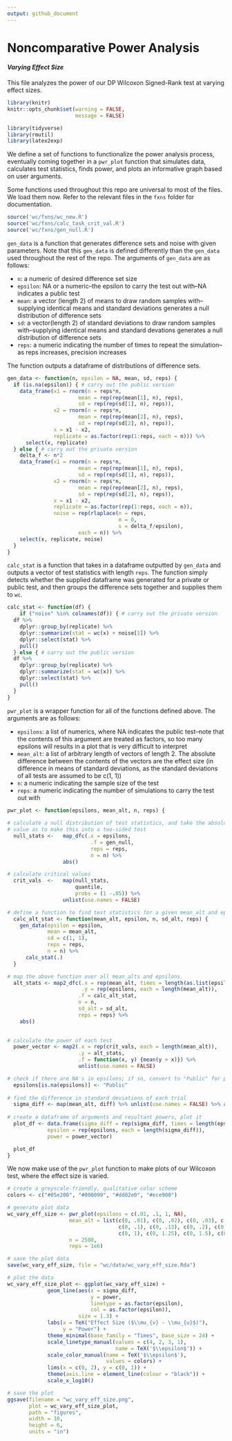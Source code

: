 ```yaml
---
output: github_document
---
```

# Noncomparative Power Analysis
#### *Varying Effect Size*

This file analyzes the power of our DP Wilcoxon Signed-Rank test at varying effect sizes.

```r
library(knitr)
knitr::opts_chunk$set(warning = FALSE, 
                      message = FALSE)
```

```r
library(tidyverse)
library(rmutil)
library(latex2exp)
```

We define a set of functions to functionalize the power analysis process, eventually coming together in a `pwr_plot` function that simulates data, calculates test statistics, finds power, and plots an informative graph based on user arguments.

Some functions used throughout this repo are universal to most of the files. We load them now. Refer to the relevant files in the `fxns` folder for documentation.

```r
source('wc/fxns/wc_new.R')
source('wc/fxns/calc_task_crit_val.R')
source('wc/fxns/gen_null.R')
```

`gen_data` is a function that generates difference sets and noise with given parameters. Note that this `gen_data` is defined differently than the `gen_data` used throughout the rest of the repo. The arguments of `gen_data` are as follows:

* `n`: a numeric of desired difference set size
* `epsilon`: NA or a numeric--the epsilon to carry the test out with--NA indicates a public test
* `mean`: a vector (length 2) of means to draw random samples with--supplying identical means and standard deviations generates a null distribution of difference sets
* `sd`: a vector(length 2) of standard deviations to draw random samples with--supplying identical means and standard devations generates a null distribution of difference sets
* `reps`: a numeric indicating the number of times to repeat the simulation--as reps increases, precision increases

The function outputs a dataframe of distributions of difference sets.

```r
gen_data <- function(n, epsilon = NA, mean, sd, reps) {
  if (is.na(epsilon)) { # carry out the public version
    data_frame(x1 = rnorm(n = reps*n, 
                       mean = rep(rep(mean[1], n), reps),
                       sd = rep(rep(sd[1], n), reps)),
               x2 = rnorm(n = reps*n, 
                       mean = rep(rep(mean[2], n), reps),
                       sd = rep(rep(sd[2], n), reps)),
               x = x1 - x2,
               replicate = as.factor(rep(1:reps, each = n))) %>%
      select(x, replicate)
  } else { # carry out the private version
    delta_f <- n*2
    data_frame(x1 = rnorm(n = reps*n, 
                       mean = rep(rep(mean[1], n), reps),
                       sd = rep(rep(sd[1], n), reps)),
               x2 = rnorm(n = reps*n, 
                       mean = rep(rep(mean[2], n), reps),
                       sd = rep(rep(sd[2], n), reps)),
               x = x1 - x2,
               replicate = as.factor(rep(1:reps, each = n)),
               noise = rep(rlaplace(n = reps,
                                    m = 0,
                                    s = delta_f/epsilon), 
                       each = n)) %>%
    select(x, replicate, noise)
  }
}
```

`calc_stat` is a function that takes in a dataframe outputted by `gen_data` and outputs a vector of test statistics with length `reps`. The function simply detects whether the supplied dataframe was generated for a private or public test, and then groups the difference sets together and supplies them to `wc`.

```r
calc_stat <- function(df) {
    if ("noise" %in% colnames(df)) { # carry out the private version
  df %>%
    dplyr::group_by(replicate) %>%
    dplyr::summarize(stat = wc(x) + noise[1]) %>%
    dplyr::select(stat) %>%
    pull()
  } else { # carry out the public version
  df %>% 
    dplyr::group_by(replicate) %>%
    dplyr::summarize(stat = wc(x)) %>%
    dplyr::select(stat) %>%
    pull()
  }
}
```

`pwr_plot` is a wrapper function for all of the functions defined above. The arguments are as follows:

* `epsilons`: a list of numerics, where NA indicates the public test--note that the contents of this argument are treated as factors, so too many epsilons will results in a plot that is very difficult to interpret
* `mean_alt`: a list of arbitrary length of vectors of length 2. The absolute difference between the contents of the vectors are the effect size (in difference in means of standard deviations, as the standard deviations of all tests are assumed to be c(1, 1))
* `n`: a numeric indicating the sample size of the test
* `reps`: a numeric indicating the number of simulations to carry the test out with

```r
pwr_plot <- function(epsilons, mean_alt, n, reps) {
   
# calculate a null distribution of test statistics, and take the absolute
# value as to make this into a two-sided test
  null_stats <-   map_dfc(.x = epsilons, 
                           .f = gen_null, 
                           reps = reps,
                           n = n) %>%
                  abs()

# calculate critical values
  crit_vals  <-   map(null_stats, 
                      quantile, 
                      probs = (1 -.05)) %>% 
                  unlist(use.names = FALSE)

# define a function to find test statistics for a given mean_alt and epsilon
  calc_alt_stat <- function(mean_alt, epsilon, n, sd_alt, reps) {
    gen_data(epsilon = epsilon, 
             mean = mean_alt, 
             sd = c(1, 1),
             reps = reps,
             n = n) %>%
      calc_stat(.)
  }

# map the above function over all mean_alts and epsilons  
  alt_stats <- map2_dfc(.x = rep(mean_alt, times = length(as.list(epsilons))),
                        .y = rep(epsilons, each = length(mean_alt)),
                       .f = calc_alt_stat,
                       n = n,
                       sd_alt = sd_alt,
                       reps = reps) %>%
    abs()
  

# calculate the power of each test
  power_vector <- map2(.x = rep(crit_vals, each = length(mean_alt)), 
                       .y = alt_stats, 
                       .f = function(x, y) {mean(y > x)}) %>% 
                       unlist(use.names = FALSE)

# check if there are NA's in epsilons; if so, convert to "Public" for plotting
  epsilons[is.na(epsilons)] <- "Public"
  
# find the difference in standard deviations of each trial  
  sigma_diff <- map(mean_alt, diff) %>% unlist(use.names = FALSE) %>% abs()
  
# create a dataframe of arguments and resultant powers, plot it  
  plot_df <- data.frame(sigma_diff = rep(sigma_diff, times = length(epsilons)),
             epsilon = rep(epsilons, each = length(sigma_diff)),
             power = power_vector)

  plot_df
}
```

We now make use of the `pwr_plot` function to make plots of our Wilcoxon test, where the effect size is varied.

```r
# create a greyscale-friendly, qualitative color scheme
colors <- c("#05e200", "#000099", "#dd02e0", "#ece900")

# generate plot data
wc_vary_eff_size <- pwr_plot(epsilons = c(.01, .1, 1, NA),
                    mean_alt = list(c(0, .01), c(0, .02), c(0, .03), c(0, .04), c(0, .05), c(0, .075), c(0, .82),
                                    c(0, .1), c(0, .13), c(0, .2), c(0, .3), c(0, .5), c(0, .75), 
                                    c(0, 1), c(0, 1.25), c(0, 1.5), c(0, 1.75), c(0, 2)),
                    n = 2500, 
                    reps = 1e6)

# save the plot data
save(wc_vary_eff_size, file = "wc/data/wc_vary_eff_size.Rda")

# plot the data
wc_vary_eff_size_plot <- ggplot(wc_vary_eff_size) +
             geom_line(aes(x = sigma_diff, 
                           y = power, 
                           linetype = as.factor(epsilon), 
                           col = as.factor(epsilon)),
                       size = 1.3) +
             labs(x = TeX("Effect Size ($\\mu_{v} - \\mu_{u}$)"), 
                  y = "Power") +
             theme_minimal(base_family = "Times", base_size = 24) +
             scale_linetype_manual(values = c(4, 2, 3, 1),
                                   name = TeX('$\\epsilon$')) +
             scale_color_manual(name = TeX('$\\epsilon$'), 
                                values = colors) +
             lims(x = c(0, 2), y = c(0, 1)) +
             theme(axis.line = element_line(colour = "black")) +
             scale_x_log10()

# save the plot
ggsave(filename = "wc_vary_eff_size.png", 
       plot = wc_vary_eff_size_plot,
       path = "figures",
       width = 10,
       height = 6,
       units = "in")
```